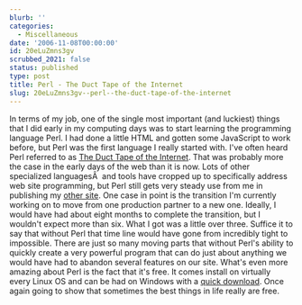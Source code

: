 ```yaml
---
blurb: ''
categories:
  - Miscellaneous
date: '2006-11-08T00:00:00'
id: 20eLuZmns3gv
scrubbed_2021: false
status: published
type: post
title: Perl - The Duct Tape of the Internet
slug: 20eLuZmns3gv--perl--the-duct-tape-of-the-internet
---
```


In terms of my job, one of the single most important (and luckiest)
things that I did early in my computing days was to start learning
the programming language Perl. I had done a little HTML and gotten
some JavaScript to work before, but Perl was the first language I
really started with. I've often heard Perl referred to as
[The Duct Tape of the Internet](http://www.stonehenge.com/merlyn/UnixReview/col45.html).
That was probably more the case in the early days of the web than
it is now. Lots of other specialized languagesÂ  and tools have
cropped up to specifically address web site programming, but Perl
still gets very steady use from me in publishing my
[other site](http://www.pgatour.com/). One case in point is the
transition I'm currently working on to move from one production
partner to a new one. Ideally, I would have had about eight months
to complete the transition, but I wouldn't expect more than six.
What I got was a little over three. Suffice it to say that without
Perl that time line would have gone from incredibly tight to
impossible. There are just so many moving parts that without Perl's
ability to quickly create a very powerful program that can do just
about anything we would have had to abandon several features on our
site. What's even more amazing about Perl is the fact that it's
free. It comes install on virtually every Linux OS and can be had
on Windows with a
[quick download](http://activestate.com/store/productdetail.aspx?prdGuid=81fbce82-6bd5-49bc-a915-08d58c2648ca).
Once again going to show that sometimes the best things in life
really are free.
